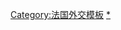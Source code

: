 {{Navbox
|name  = 法國駐外機構
|title = {{flagicon|France}} [[法國駐外機構列表|法國駐外機構]]
|state = {{{state|autocollapse}}}
|listclass = hlist
|titlestyle = background:lightsteelblue;
|groupstyle = background:lightsteelblue;
|image = [[Image:Armoiries république française.svg|52px|Coat of arms of France]]

|group1 = 非洲
|list1 = 
* {{Link-fr|法國駐埃及大使館|Ambassade de France en Égypte|埃及}}

|group2 = 美洲
|list2 = 
* {{Link-fr|法國駐美國大使館|Ambassade de France aux États-Unis|美國}}
** {{Link-fr|法國駐亞特蘭大總領事館|Consulat général de France à Atlanta|亞特蘭大}}
** {{Link-fr|法國駐波士頓總領事館|Consulat général de France à Boston|波士頓}}
** {{Link-fr|法國駐芝加哥總領事館|Consulat général de France à Chicago|芝加哥}}
** {{Link-fr|法國駐休士頓總領事館|Consulat général de France à Houston|休士頓}}
** {{Link-fr|法國駐洛杉磯總領事館|Consulat général de France à Los Angeles|洛杉磯}}
** {{Link-fr|法國駐邁阿密總領事館|Consulat général de France à Miami|邁阿密}}
** {{Link-fr|法國駐紐約總領事館|Consulat général de France à New York|紐約}}
** {{Link-fr|法國駐紐奧良總領事館|Consulat général de France à La Nouvelle-Orléans|-{zh-tw:紐奧良; zh-hk:新奧爾良; zh-hans:新奥尔良;}-}}
** {{Link-fr|法國駐舊金山總領事館|Consulat général de France à San Francisco|-{zh-cn:旧金山; zh-tw:舊金山; zh-hk:三藩市;}-}}
** {{Link-fr|法國駐華盛頓總領事館簽證處|Consulat général de France à Washington|華盛頓}}
* {{Link-fr|法國駐加拿大大使館|Ambassade de France au Canada|加拿大}}
** {{Link-fr|法國駐蒙頓總領事館|Consulat général de France à Moncton|-{zh-tw:蒙頓; zh-hk:蒙克頓; zh-hans:蒙克顿;}-}}
** {{Link-fr|法國駐蒙特婁總領事館|Consulat général de France à Montréal|-{zh-tw:蒙特婁; zh-hk:滿地可; zh-hans:蒙特利尔;}-}}
** {{Link-fr|法國駐魁北克總領事館|Consulat général de France à Québec|魁北克}}
** {{Link-fr|法國駐多倫多總領事館|Consulat général de France à Toronto|多倫多}}
** {{Link-fr|法國駐溫哥華總領事館|Consulat général de France à Vancouver|溫哥華}}

|group3= 亞洲
|list3 =  
* [[法国驻华大使馆|中国]]
**{{Link-fr|法國駐香港總領事館|Consulat général de France à Hong Kong|香港}}
** {{Link-fr|法國駐上海總領事館|Consulat général de France à Shanghai|上海}}
** {{Link-fr|法國駐廣州總領事館|Consulat général de France à Canton|广州}}
** [[法国駐武汉總領事館|武汉]]
** {{Link-fr|法國駐瀋陽總領事館|Consulat général de France à Shenyang|沈阳}}
** {{Link-fr|法國駐成都總領事館|Consulat général de France à Chengdu|成都}}
* [[法国驻日本大使馆|日本]]
** {{Link-fr|法國駐京都總領事館|Consulat général de France à Kyoto|京都}}
* [[法國駐韓大使館|韓國]]

|group4 = 歐洲
|list4  = 
* [[法國駐德國大使館|德國]]
* [[法國駐捷克大使館|捷克]]
* [[法國駐聖座大使館|梵蒂岡]]
* {{Link-fr|法國駐英國大使館|Ambassade du Royaume-Uni en France|英國}}

|group5 = 大洋洲 
|list5= 
* {{Link-fr|法國駐紐西蘭大使館|Ambassade de France en Nouvelle-Zélande|紐西蘭}}

|group6 = 國際組織
|list6 = 
* {{Link-en|法國常駐聯合國代表處|Permanent Mission of France to the United Nations|聯合國}}

|group7= 非正式或準代表機構
|list7 = 
* [[法國在台協會|台北]]
|group8= 已撤銷
|list8 = 
*<s>[[法国使馆旧址|北京]]</s>
*<s>[[法国驻中华民国大使馆旧址|南京]]</s>
*<s>[[原法国驻天津领事馆|天津]]</s>
}}
<noinclude>
[[Category:法国外交模板]]
[[Category:法国驻外机构|*]]
</noinclude>
